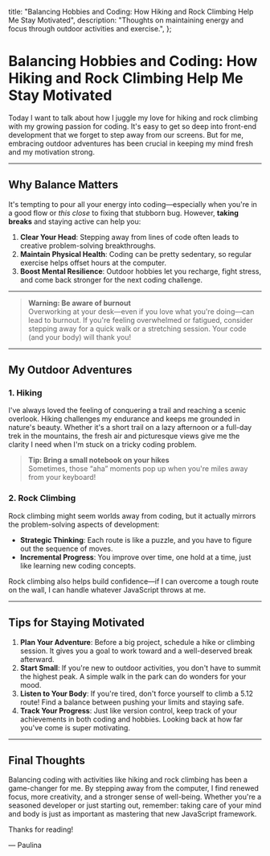 
  title:
    "Balancing Hobbies and Coding: How Hiking and Rock Climbing Help Me Stay Motivated",
  description:
    "Thoughts on maintaining energy and focus through outdoor activities and exercise.",
};

# Balancing Hobbies and Coding: How Hiking and Rock Climbing Help Me Stay Motivated

<PublicationDate date="2025-02-18T00:00:00Z" />

Today I want to talk about how I juggle my love for hiking and rock climbing with my growing passion for coding. It's easy to get so deep into front-end development that we forget to step away from our screens. But for me, embracing outdoor adventures has been crucial in keeping my mind fresh and my motivation strong.

---

## Why Balance Matters

It's tempting to pour all your energy into coding—especially when you're in a good flow or _this close_ to fixing that stubborn bug. However, **taking breaks** and staying active can help you:

1. **Clear Your Head**: Stepping away from lines of code often leads to creative problem-solving breakthroughs.
2. **Maintain Physical Health**: Coding can be pretty sedentary, so regular exercise helps offset hours at the computer.
3. **Boost Mental Resilience**: Outdoor hobbies let you recharge, fight stress, and come back stronger for the next coding challenge.

---

> **Warning: Be aware of burnout**  
> Overworking at your desk—even if you love what you're doing—can lead to burnout. If you're feeling overwhelmed or fatigued, consider stepping away for a quick walk or a stretching session. Your code (and your body) will thank you!

---

## My Outdoor Adventures

### 1. Hiking

I've always loved the feeling of conquering a trail and reaching a scenic overlook. Hiking challenges my endurance and keeps me grounded in nature's beauty. Whether it's a short trail on a lazy afternoon or a full-day trek in the mountains, the fresh air and picturesque views give me the clarity I need when I'm stuck on a tricky coding problem.

> **Tip: Bring a small notebook on your hikes**  
> Sometimes, those “aha” moments pop up when you're miles away from your keyboard!

### 2. Rock Climbing

Rock climbing might seem worlds away from coding, but it actually mirrors the problem-solving aspects of development:

- **Strategic Thinking**: Each route is like a puzzle, and you have to figure out the sequence of moves.
- **Incremental Progress**: You improve over time, one hold at a time, just like learning new coding concepts.

Rock climbing also helps build confidence—if I can overcome a tough route on the wall, I can handle whatever JavaScript throws at me.

---

## Tips for Staying Motivated

1. **Plan Your Adventure**: Before a big project, schedule a hike or climbing session. It gives you a goal to work toward and a well-deserved break afterward.
2. **Start Small**: If you're new to outdoor activities, you don't have to summit the highest peak. A simple walk in the park can do wonders for your mood.
3. **Listen to Your Body**: If you're tired, don't force yourself to climb a 5.12 route! Find a balance between pushing your limits and staying safe.
4. **Track Your Progress**: Just like version control, keep track of your achievements in both coding and hobbies. Looking back at how far you've come is super motivating.

---

## Final Thoughts

Balancing coding with activities like hiking and rock climbing has been a game-changer for me. By stepping away from the computer, I find renewed focus, more creativity, and a stronger sense of well-being. Whether you're a seasoned developer or just starting out, remember: taking care of your mind and body is just as important as mastering that new JavaScript framework.

Thanks for reading!

— Paulina
